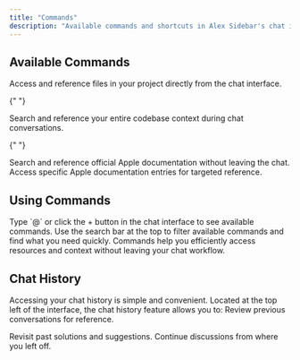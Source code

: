 ```yaml
---
title: "Commands"
description: "Available commands and shortcuts in Alex Sidebar's chat interface"
---
```


## Available Commands

<CardGroup cols={2}>
  <Card title="Files" icon="folder">
    Access and reference files in your project directly from the chat interface.
  </Card>

{" "}

<Card title="Codebase" icon="code">
  Search and reference your entire codebase context during chat conversations.
</Card>

{" "}

<Card title="Apple Docs" icon="apple">
  Search and reference official Apple documentation without leaving the chat.
</Card>

  <Card title="Apple Docs (Individual)" icon="book">
    Access specific Apple documentation entries for targeted reference.
  </Card>
</CardGroup>

## Using Commands

<Steps>
  <Step title="Access Commands">
    Type `@` or click the + button in the chat interface to see available commands.
  </Step>

  <Step title="Search">
    Use the search bar at the top to filter available commands and find what you
    need quickly.
  </Step>
</Steps>

<Note>
  Commands help you efficiently access resources and context without leaving
  your chat workflow.
</Note>

## Chat History

Accessing your chat history is simple and convenient. Located at the top left of the interface, the chat history feature allows you to:
<CardGroup cols={1}>
  <Card title="Review Conversations" icon="rectangle-history-circle-user">
    Review previous conversations for reference.
  </Card>

  <Card title="Revisit Solutions" icon="rotate-right">
    Revisit past solutions and suggestions.
  </Card>

  <Card title="Continue Discussions" icon="comments">
    Continue discussions from where you left off.
  </Card>
</CardGroup>